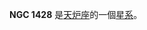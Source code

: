 {{NGCInfoBox|NGCID=NGC 1428|發現者=若望·法什·儒略·施米特|發現日期=1865年1月19日|其他編號=ESO 358-53,MCG -6-9-22,FCC 277|曆元=J2000.0|赤經=3時42分22.9秒
|赤緯=-35°9'14"|星座=天炉座|星體=星系|星等=12.8|表面亮度=12.4|藍等=13.8}}

'''NGC 1428''' 是[[天炉座|天炉座]]的一個[[星系|星系]]。

{{NGCReference|1428}}
{{Catalogs|NGC=1428}}
